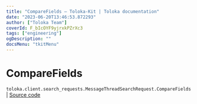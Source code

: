 ```yaml
---
title: "CompareFields — Toloka-Kit | Toloka documentation"
date: "2023-06-20T13:46:53.872293"
author: ["Toloka Team"]
coverId: F_bIcOYF9yjrxkPZrXc3
tags: ["engineering"]
ogDescription: ""
docsMenu: "tkitMenu"
---
```


# CompareFields

`toloka.client.search_requests.MessageThreadSearchRequest.CompareFields` | [Source code](https://github.com/Toloka/toloka-kit/blob/v1.2.0/src/client/search_requests.py#L813)